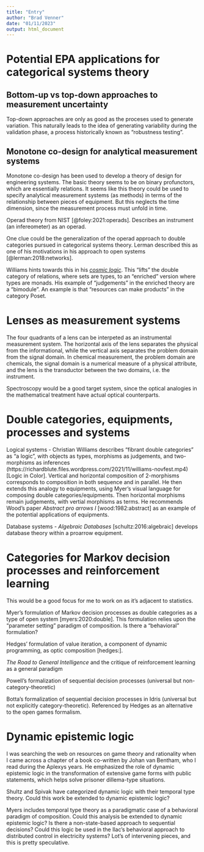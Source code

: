 ```yaml
---
title: "Entry"
author: "Brad Venner"
date: "01/11/2023"
output: html_document
---
```


# Potential EPA applications for categorical systems theory

## Bottom-up vs top-down approaches to measurement uncertainty

Top-down approaches are only as good as the proceses used to generate variation. This naturally leads to the idea of generating variability during the validation phase, a process historically known as "robustness testing". 

## Monotone co-design for analytical measurement systems

Monotone co-design has been used to develop a theory of design for engineering systems. The basic theory seems to be on binary profunctors, which are essentially relations. It seems like this theory could be used to specify analytical measurement systems (as methods) in terms of the relationship between pieces of equipment. But this neglects the time dimension, since the measurement process must unfold in time.

Operad theory from NIST [@foley:2021:operads]. Describes an instrument (an infereometer) as an operad. 

One clue could be the generalization of the operad approach to double categories pursued in categorical systems theory. Lerman described this as one of his motivations in his approach to open systems [@lerman:2018:networks].

Williams hints towards this in his [*cosmic logic*](https://cbw124.github.io/Logic/Logic%203.pdf). This "lifts" the double category of relations, where sets are types, to an "enriched" version where types are monads. His example of "judgements" in the enriched theory are a "bimodule". An example is that "resources can make products" in the category Poset.  

# Lenses as measurement systems

The four quadrants of a lens can be interpeted as an instrumental measurement system. The horizontal axis of the lens separates the physical from the informational, while the vertical axis separates the problem domain from the signal domain. In chemical measurement, the problem domain are chemicals, the signal domain is a numerical measure of a physical attribute, and the lens is the transductor between the two domains, i.e. the instrument. 

Spectroscopy would be a good target system, since the optical analogies in the mathematical treatment have actual optical counterparts. 

# Double categories, equipments, processes and systems

Logical systems - Christian Williams describes "fibrant double categories" as "a logic", with objects as types, morphisms as judgements, and two-morphisms as inferences (https://richardblute.files.wordpress.com/2021/11/williams-novfest.mp4)[Logic in Color]. Vertical and horizontal composition of 2-morphisms corresponds to composition in both sequence and in parallel. He then extends this analogy to equipments, using Myer's visual language for composing double categories/equipments. Then horizontal morphisms remain judgements, with vertial morphisms as terms. He recommends Wood's paper *Abstract pro arrows I* [wood:1982:abstract] as an example of the potential applications of equipments.

Database systems - *Algebraic Databases* [schultz:2016:algebraic] develops database theory within a proarrow equipment. 

# Categories for Markov decision processes and reinforcement learning

This would be a good focus for me to work on as it's adjacent to statistics.

Myer's formulation of Markov decision processes as double categories as a type of open system [myers:2020:double]. This formulation relies upon the "parameter setting" paradigm of composition. Is there a "behavioral" formulation?

Hedges' formulation of value iteration, a component of dynamic programming, as optic composition [hedges:].

*The Road to General Intelligence* and the critique of reinforcement learning as a general paradigm

Powell's formalization of sequential decision processes (universal but non-category-theoretic)

Botta's formalization of sequential decision processes in Idris (universal but not explicitly category-theoretic). Referenced by Hedges as an alternative to the open games formalism.

# Dynamic epistemic logic

I was searching the web on resources on game theory and rationality when I came across a chapter of a book co-written by Johan van Bentham, who I read during the Aplexys years. He emphasized the role of dynamic epistemic logic in the transformation of extensive game forms with public statements, which helps solve prisoner dillema-type situations. 

Shultz and Spivak have categorized dynamic logic with their temporal type theory. Could this work be extended to dynamic epistemic logic?

Myers includes temporal type theory as a paradigmatic case of a behavioral paradigm of composition. Could this analysis be extended to dynamic epistemic logic? Is there a non-state-based approach to sequential decisions? Could this logic be used in the Ilac's behavioral approach to distributed control in electricity systems? Lot's of intervening pieces, and this is pretty speculative.